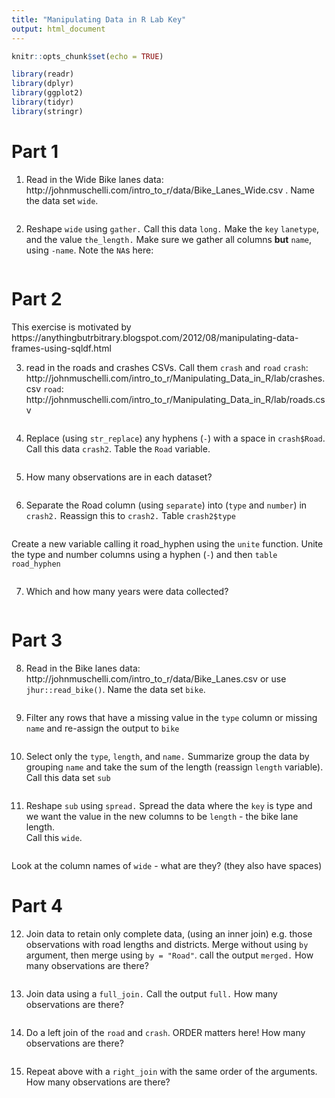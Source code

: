 ```yaml
---
title: "Manipulating Data in R Lab Key"
output: html_document
---
```


```r
knitr::opts_chunk$set(echo = TRUE)
```


```r
library(readr)
library(dplyr)
library(ggplot2)
library(tidyr)
library(stringr)
```

# Part 1
1.  Read in the Wide Bike lanes data: http://johnmuschelli.com/intro_to_r/data/Bike_Lanes_Wide.csv .  Name the data set `wide`.

```r

```

2. Reshape `wide` using `gather.`  Call this data `long.`  Make the `key`
`lanetype`, and the value `the_length.`  Make sure we gather all columns **but**
`name`, using `-name`. Note the `NA`s here:

```r

```



# Part 2

This exercise is motivated by https://anythingbutrbitrary.blogspot.com/2012/08/manipulating-data-frames-using-sqldf.html

3. read in the roads and crashes CSVs.  Call them `crash` and `road`
`crash`: http://johnmuschelli.com/intro_to_r/Manipulating_Data_in_R/lab/crashes.csv
`road`: http://johnmuschelli.com/intro_to_r/Manipulating_Data_in_R/lab/roads.csv

```r

```

4.  Replace (using `str_replace`) any hyphens (`-`) with a space in `crash$Road`. Call this data `crash2`. Table the `Road` variable.  
```r

```

5. How many observations are in each dataset?
```r


```

6.  Separate the Road column (using `separate`) into (`type` and `number`) in
`crash2.`  Reassign this to `crash2.` Table `crash2$type`
```r


```

Create a new variable calling it road_hyphen using the `unite` function.  Unite the type and number columns using a hyphen (`-`) and then `table` `road_hyphen`
```r


```

7. Which and how many years were data collected?
```r


```

# Part 3
8.  Read in the Bike lanes data: http://johnmuschelli.com/intro_to_r/data/Bike_Lanes.csv or use `jhur::read_bike()`.
Name the data set `bike`.
```r

```

9.  Filter any rows that have a missing value in the `type` column or missing 
`name` and re-assign the output to `bike`
```r

```

10.  Select only the `type`, `length`, and `name.`  Summarize group the data by grouping `name`  and take the sum of the length (reassign `length` variable).  Call this data set `sub`
```r

```

11. Reshape `sub` using `spread.`  Spread the data where the `key` is type and we want the value in the new columns to be `length` - the bike lane length.  
Call this `wide`.  

```r

```

Look at the column names of `wide` - what are they? (they also have spaces)

# Part 4

12. Join data to retain only complete data, (using an inner join) e.g. those observations with road lengths and districts.  Merge without using `by` argument, then merge using `by = "Road"`. call the output `merged.`  How many observations are there?

```r


```

13. Join data using a `full_join.`  Call the output `full.`   How many observations are there?

```r


```

14. Do a left join of the `road` and `crash`.  ORDER matters here!  How many observations are there?

```r

```

15. Repeat above with a `right_join` with the same order of the arguments. How many observations are there?

```r

```
